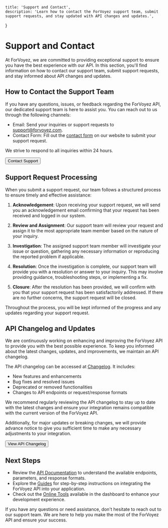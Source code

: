     title: 'Support and Contact',
    description: 'Learn how to contact the ForVoyez support team, submit support requests, and stay updated with API changes and updates.',
}

# Support and Contact

At ForVoyez, we are committed to providing exceptional support to ensure you have the best experience with our API. In this section, you'll find information on how to contact our support team, submit support requests, and stay informed about API changes and updates.

## How to Contact the Support Team

If you have any questions, issues, or feedback regarding the ForVoyez API, our dedicated support team is here to assist you. You can reach out to us through the following channels:

- Email: Send your inquiries or support requests to [support@forvoyez.com](mailto:support@forvoyez.com).
- Contact Form: Fill out the [contact form](https://forvoyez.com/contact) on our website to submit your support request.

We strive to respond to all inquiries within 24 hours.

<div className="not-prose">
    <Button href="https://forvoyez.com/contact" variant="text" arrow="right">
        Contact Support
    </Button>
</div>

## Support Request Processing

When you submit a support request, our team follows a structured process to ensure timely and effective assistance:

1. **Acknowledgement**: Upon receiving your support request, we will send you an acknowledgement email confirming that your request has been received and logged in our system.

2. **Review and Assignment**: Our support team will review your request and assign it to the most appropriate team member based on the nature of your inquiry.

3. **Investigation**: The assigned support team member will investigate your issue or question, gathering any necessary information or reproducing the reported problem if applicable.

4. **Resolution**: Once the investigation is complete, our support team will provide you with a resolution or answer to your inquiry. This may involve providing guidance, troubleshooting steps, or implementing a fix.

5. **Closure**: After the resolution has been provided, we will confirm with you that your support request has been satisfactorily addressed. If there are no further concerns, the support request will be closed.

Throughout the process, you will be kept informed of the progress and any updates regarding your support request.

## API Changelog and Updates

We are continuously working on enhancing and improving the ForVoyez API to provide you with the best possible experience. To keep you informed about the latest changes, updates, and improvements, we maintain an API changelog.

The API changelog can be accessed at [Changelog](/changelog). It includes:

- New features and enhancements
- Bug fixes and resolved issues
- Deprecated or removed functionalities
- Changes to API endpoints or request/response formats

We recommend regularly reviewing the API changelog to stay up to date with the latest changes and ensure your integration remains compatible with the current version of the ForVoyez API.

Additionally, for major updates or breaking changes, we will provide advance notice to give you sufficient time to make any necessary adjustments to your integration.

<div className="not-prose">
    <Button href="/changelog" variant="text" arrow="right">
        View API Changelog
    </Button>
</div>

## Next Steps

- Review the [API Documentation](/api-documentation) to understand the available endpoints, parameters, and response formats.
- Explore the [Guides](/guides) for step-by-step instructions on integrating the ForVoyez API into your application.
- Check out the [Online Tools](/online-tools) available in the dashboard to enhance your development experience.

If you have any questions or need assistance, don't hesitate to reach out to our support team. We are here to help you make the most of the ForVoyez API and ensure your success.